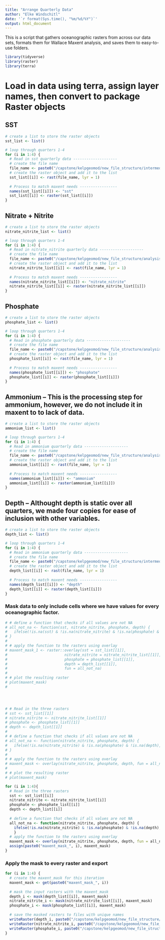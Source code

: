 ```yaml
---
title: "Arrange Quarterly Data"
author: "Elke Windschitl"
date: '`r format(Sys.time(), "%m/%d/%Y")`'
output: html_document
---
```


This is a script that gathers oceanographic rasters from across our data sets, formats them for Wallace Maxent analysis, and saves them to easy-to-use folders.

```r
library(tidyverse)
library(raster)
library(terra)
```

# Load in data using terra, assign layer names, then convert to package Raster objects

## SST

```r
# create a list to store the raster objects
sst_list <- list()

# loop through quarters 1-4
for (i in 1:4) {
  # Read in sst quarterly data --------------------
  # create the file name
  file_name <- paste0("/capstone/kelpgeomod/new_file_structure/intermediate_data/sst/sst_quarter_", i, ".tif")
  # create the raster object and add it to the list
  sst_list[[i]] <- rast(file_name, lyr = 1)
  
  # Process to match maxent needs -----------------
  names(sst_list[[i]]) <- "sst"
  sst_list[[i]] <- raster(sst_list[[i]])
}
```

## Nitrate + Nitrite

```r
# create a list to store the raster objects
nitrate_nitrite_list <- list()

# loop through quarters 1-4
for (i in 1:4) {
  # Read in nitrate_nitrite quarterly data --------------------
  # create the file name
  file_name <- paste0("/capstone/kelpgeomod/new_file_structure/analysis_data/inteprolate_idw/nitrate_nitrite/nitrate_nitrite_", i, ".tif")
  # create the raster object and add it to the list
  nitrate_nitrite_list[[i]] <- rast(file_name, lyr = 1)
  
  # Process to match maxent needs -----------------
  names(nitrate_nitrite_list[[i]]) <- "nitrate_nitrite"
  nitrate_nitrite_list[[i]] <- raster(nitrate_nitrite_list[[i]])
}
```

## Phosphate

```r
# create a list to store the raster objects
phosphate_list <- list()

# loop through quarters 1-4
for (i in 1:4) {
  # Read in phosphate quarterly data --------------------
  # create the file name
  file_name <- paste0("/capstone/kelpgeomod/new_file_structure/analysis_data/inteprolate_idw/phosphate/phosphate_", i, ".tif")
  # create the raster object and add it to the list
  phosphate_list[[i]] <- rast(file_name, lyr = 1)
  
  # Process to match maxent needs -----------------
  names(phosphate_list[[i]]) <- "phosphate"
  phosphate_list[[i]] <- raster(phosphate_list[[i]])
}
```

## Ammonium -- This is the processing step for ammonium, however, we do not include it in maxent to to lack of data.

```r
# create a list to store the raster objects
ammonium_list <- list()

# loop through quarters 1-4
for (i in 1:4) {
  # Read in ammonium quarterly data --------------------
  # create the file name
  file_name <- paste0("/capstone/kelpgeomod/new_file_structure/analysis_data/inteprolate_idw/ammonium/ammonium_", i, ".tif")
  # create the raster object and add it to the list
  ammonium_list[[i]] <- rast(file_name, lyr = 1)
  
  # Process to match maxent needs -----------------
  names(ammonium_list[[i]]) <- "ammonium"
  ammonium_list[[i]] <- raster(ammonium_list[[i]])
}
```

## Depth -- Althought depth is static over all quarters, we made four copies for ease of inclusion with other variables.

```r
# create a list to store the raster objects
depth_list <- list()

# loop through quarters 1-4
for (i in 1:4) {
  # Read in ammonium quarterly data --------------------
  # create the file name
  file_name <- paste0("/capstone/kelpgeomod/new_file_structure/intermediate_data/depth/SBC_depth.tif")
  # create the raster object and add it to the list
  depth_list[[i]] <- rast(file_name, lyr = 1)
  
  # Process to match maxent needs -----------------
  names(depth_list[[i]]) <- "depth"
  depth_list[[i]] <- raster(depth_list[[i]])
}

```

### Mask data to only include cells where we have values for every oceanographic factor.


```r
# # define a function that checks if all values are not NA
# all_not_na <- function(sst, nitrate_nitrite, phosphate, depth) {
#   ifelse(!is.na(sst) & !is.na(nitrate_nitrite) & !is.na(phosphate) & !is.na(depth), 1, NA)
# }
# 
# # apply the function to the rasters using overlay
# maxent_mask_1 <- raster::overlay(sst = sst_list[[1]], 
#                          nitrate_nitrite = nitrate_nitrite_list[[1]], 
#                          phosphate = phosphate_list[[1]], 
#                          depth = depth_list[[1]],
#                          fun = all_not_na)
# 
# # plot the resulting raster
# plot(maxent_mask)
# 




# # Read in the three rasters
# sst <- sst_list[[1]]
# nitrate_nitrite <- nitrate_nitrite_list[[1]]
# phosphate <- phosphate_list[[1]]
# depth <- depth_list[[1]]
# 
# # define a function that checks if all values are not NA
# all_not_na <- function(nitrate_nitrite, phosphate, depth) {
#   ifelse(!is.na(nitrate_nitrite) & !is.na(phosphate) & !is.na(depth), 1, NA)
# }
# 
# # apply the function to the rasters using overlay
# maxent_mask <- overlay(nitrate_nitrite, phosphate, depth, fun = all_not_na)
# 
# # plot the resulting raster
# plot(maxent_mask)

```

```r
for (i in 1:4){
  # Read in the three rasters
  sst <- sst_list[[i]]
  nitrate_nitrite <- nitrate_nitrite_list[[i]]
  phosphate <- phosphate_list[[i]]
  depth <- depth_list[[i]]
  
  # define a function that checks if all values are not NA
  all_not_na <- function(nitrate_nitrite, phosphate, depth) {
    ifelse(!is.na(nitrate_nitrite) & !is.na(phosphate) & !is.na(depth), 1, NA)
    }
  # apply the function to the rasters using overlay
  maxent_mask <- overlay(nitrate_nitrite, phosphate, depth, fun = all_not_na)
  assign(paste0("maxent_mask_", i), maxent_mask)
}
```

### Apply the mask to every raster and export

```r
for (i in 1:4) {
  # create the maxent_mask for this iteration
  maxent_mask <- get(paste0("maxent_mask_", i))
  
  # mask the input rasters with the maxent_mask
  depth_i <- mask(depth_list[[i]], maxent_mask)
  nitrate_nitrite_i <- mask(nitrate_nitrite_list[[i]], maxent_mask)
  phosphate_i <- mask(phosphate_list[[i]], maxent_mask)
  
  # save the masked rasters to files with unique names
  writeRaster(depth_i, paste0("/capstone/kelpgeomod/new_file_structure/analysis_data/maxent/quarter_", i, "/01_depth_", i, ".tif"), overwrite = TRUE)
  writeRaster(nitrate_nitrite_i, paste0("/capstone/kelpgeomod/new_file_structure/analysis_data/maxent/quarter_", i, "/02_nitrate_nitrite_", i, ".tif"), overwrite = TRUE)
  writeRaster(phosphate_i, paste0("/capstone/kelpgeomod/new_file_structure/analysis_data/maxent/quarter_", i, "/03_phosphate_", i, ".tif"), overwrite = TRUE)
}

```

